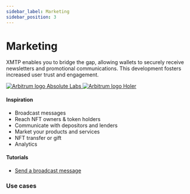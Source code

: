 ```yaml
---
sidebar_label: Marketing
sidebar_position: 3
---
```



# Marketing

XMTP enables you to bridge the gap, allowing wallets to securely receive newsletters and promotional communications. This development fosters increased user trust and engagement.

<div class="chain-list">
  <a href="https://absolutelabs.io/" class="chain-item">
    <img src={absolute} alt="Arbitrum logo" />
    <span>Absolute Labs</span>
  </a>
  <a href="https://www.holder.xyz/" class="chain-item">
    <img src={holder} alt="Arbitrum logo" />
    <span>Holer</span>
  </a>
</div>

#### Inspiration

- Broadcast messages
- Reach NFT owners & token holders
- Communicate with depositors and lenders
- Market your products and services
- NFT transfer or gift
- Analytics

#### Tutorials

- [Send a broadcast message](/docs/tutorials/broadcast)

### Use cases


<Usecases />
